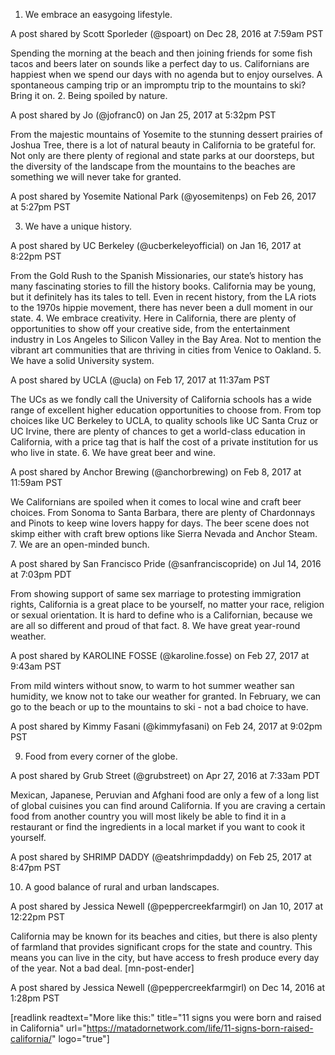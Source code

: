 1. We embrace an easygoing lifestyle.





A post shared by Scott Sporleder (@spoart) on Dec 28, 2016 at 7:59am PST




Spending the morning at the beach and then joining friends for some fish tacos and beers later on sounds like a perfect day to us. Californians are happiest when we spend our days with no agenda but to enjoy ourselves. A spontaneous camping trip or an impromptu trip to the mountains to ski? Bring it on.
2. Being spoiled by nature.





A post shared by Jo (@jofranc0) on Jan 25, 2017 at 5:32pm PST




From the majestic mountains of Yosemite to the stunning dessert prairies of Joshua Tree, there is a lot of natural beauty in California to be grateful for. Not only are there plenty of regional and state parks at our doorsteps, but the diversity of the landscape from the mountains to the beaches are something we will never take for granted.





A post shared by Yosemite National Park (@yosemitenps) on Feb 26, 2017 at 5:27pm PST



3. We have a unique history.





A post shared by UC Berkeley (@ucberkeleyofficial) on Jan 16, 2017 at 8:22pm PST




From the Gold Rush to the Spanish Missionaries, our state’s history has many fascinating stories to fill the history books. California may be young, but it definitely has its tales to tell. Even in recent history, from the LA riots to the 1970s hippie movement, there has never been a dull moment in our state.
4. We embrace creativity.
Here in California, there are plenty of opportunities to show off your creative side, from the entertainment industry in Los Angeles to Silicon Valley in the Bay Area. Not to mention the vibrant art communities that are thriving in cities from Venice to Oakland.
5. We have a solid University system.





A post shared by UCLA (@ucla) on Feb 17, 2017 at 11:37am PST




The UCs as we fondly call the University of California schools has a wide range of excellent higher education opportunities to choose from. From top choices like UC Berkeley to UCLA, to quality schools like UC Santa Cruz or UC Irvine, there are plenty of chances to get a world-class education in California, with a price tag that is half the cost of a private institution for us who live in state.
6. We have great beer and wine.





A post shared by Anchor Brewing (@anchorbrewing) on Feb 8, 2017 at 11:59am PST




We Californians are spoiled when it comes to local wine and craft beer choices. From Sonoma to Santa Barbara, there are plenty of Chardonnays and Pinots to keep wine lovers happy for days. The beer scene does not skimp either with craft brew options like Sierra Nevada and Anchor Steam.
7. We are an open-minded bunch.





A post shared by San Francisco Pride (@sanfranciscopride) on Jul 14, 2016 at 7:03pm PDT




From showing support of same sex marriage to protesting immigration rights, California is a great place to be yourself, no matter your race, religion or sexual orientation. It is hard to define who is a Californian, because we are all so different and proud of that fact.
8. We have great year-round weather.





A post shared by KAROLINE FOSSE (@karoline.fosse) on Feb 27, 2017 at 9:43am PST




From mild winters without snow, to warm to hot summer weather san humidity, we know not to take our weather for granted. In February, we can go to the beach or up to the mountains to ski - not a bad choice to have.





A post shared by Kimmy Fasani (@kimmyfasani) on Feb 24, 2017 at 9:02pm PST



9. Food from every corner of the globe.





A post shared by Grub Street (@grubstreet) on Apr 27, 2016 at 7:33am PDT




Mexican, Japanese, Peruvian and Afghani food are only a few of a long list of global cuisines you can find around California. If you are craving a certain food from another country you will most likely be able to find it in a restaurant or find the ingredients in a local market if you want to cook it yourself.





A post shared by SHRIMP DADDY (@eatshrimpdaddy) on Feb 25, 2017 at 8:47pm PST



10. A good balance of rural and urban landscapes.





A post shared by Jessica Newell (@peppercreekfarmgirl) on Jan 10, 2017 at 12:22pm PST




California may be known for its beaches and cities, but there is also plenty of farmland that provides significant crops for the state and country. This means you can live in the city, but have access to fresh produce every day of the year. Not a bad deal. [mn-post-ender]





A post shared by Jessica Newell (@peppercreekfarmgirl) on Dec 14, 2016 at 1:28pm PST




[readlink readtext="More like this:" title="11 signs you were born and raised in California" url="https://matadornetwork.com/life/11-signs-born-raised-california/" logo="true"]